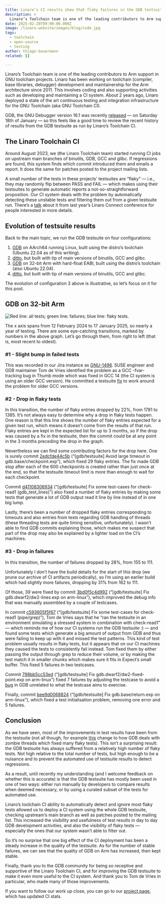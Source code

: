 ```yaml
---
title: Linaro’s CI results show that flaky failures in the GDB testsuite are finally fine
description: >
  Linaro’s Toolchain team is one of the leading contributors to Arm support in GNU toolchain projects. Linaro has been working on toolchain (compiler, base libraries, debugger) development and maintainership for the Arm architecture since 2011. This involves coding and also supporting activities such as developing and maintaining a CI system. About 2 years ago, Linaro deployed a state of the art continuous testing and integration infrastructure for the GNU Toolchain (aka GNU Toolchain CI).
date: 2025-02-20T09:00:00.000Z
image: /linaro-website/images/blog/code.jpg
tags:
  - toolchain
  - open-source
  - testing
author: thiago-bauermann
related: []

---
```


Linaro’s Toolchain team is one of the leading contributors to Arm support in GNU toolchain projects. Linaro has been working on toolchain (compiler, base libraries, debugger) development and maintainership for the Arm architecture since 2011. This involves coding and also supporting activities such as developing and maintaining a CI system. About 2 years ago, Linaro deployed a state of the art continuous testing and integration infrastructure for the GNU Toolchain (aka GNU Toolchain CI).

GDB, the GNU Debugger version 16.1 was recently [released](https://inbox.sourceware.org/gdb-announce/20250118103804.ACAB6803F4@takamaka.gnat.com/) — on Saturday 18th of January — so this feels like a good time to review the recent history of results from the GDB testsuite as run by Linaro’s Toolchain CI.

## The Linaro Toolchain CI

Around August 2023, we (the Linaro Toolchain team) started running CI jobs on upstream main branches of binutils, GDB, GCC and glibc. If regressions are found, this system finds which commit introduced them and emails a report. It does the same for patches posted to the project mailing lists.

A small number of the tests in these projects’ testsuites are “flaky” — i.e., they may randomly flip between PASS and FAIL — which makes using their testsuites to generate automatic reports a not-so-straightforward proposition. Our CI system deals with the problem by automatically detecting these unstable tests and filtering them out from a given testsuite run. There’s a [talk](https://www.youtube.com/watch?v=rlKhVgQjcHM) about it from last year’s Linaro Connect conference for people interested in more details.

## Evolution of testsuite results

Back to the main topic, we run the GDB testsuite on four configurations:

1. [GDB](http://llvm.validation.linaro.org:8082/db_default/v4/tcwg_gdb_check/graph?plot.298740116162343800.0=231404492126674122.298740116162343800.0&plot.464881508912157184.1=231404492126674122.464881508912157184.1&plot.223571625677554027.2=231404492126674122.223571625677554027.2) on AArch64 running Linux, built using the distro’s toolchain (Ubuntu 22.04 as of this writing).
2. [ditto](http://llvm.validation.linaro.org:8082/db_default/v4/tcwg_gnu_native_check_gdb/graph?plot.298740116162343800.0=231404492126674122.298740116162343800.0&plot.464881508912157184.1=231404492126674122.464881508912157184.1&plot.223571625677554027.2=231404492126674122.223571625677554027.2), but built with tip of main versions of binutils, GCC and glibc.
3. [GDB](http://llvm.validation.linaro.org:8082/db_default/v4/tcwg_gdb_check/graph?plot.298740116162343800.0=1000400360521891559.298740116162343800.0&plot.464881508912157184.1=1000400360521891559.464881508912157184.1&plot.223571625677554027.2=1000400360521891559.223571625677554027.2) on 32-bit Arm with hard-float EABI, built using the distro’s toolchain (also Ubuntu 22.04).
4. [ditto](http://llvm.validation.linaro.org:8082/db_default/v4/tcwg_gnu_native_check_gdb/graph?plot.298740116162343800.0=1000400360521891559.298740116162343800.0&plot.464881508912157184.1=1000400360521891559.464881508912157184.1&plot.223571625677554027.2=1000400360521891559.223571625677554027.2), but built with tip of main versions of binutils, GCC and glibc.

The evolution of configuration 3 above is illustrative, so let’s focus on it for this post.

## GDB on 32-bit Arm

![Red line: all tests; green line: failures; blue line: flaky tests.](/linaro-website/images/blog/image1_pz1rom.png "Red line: all tests; green line: failures; blue line: flaky tests.")

The x axis spans from 12 February 2024 to 17 January 2025, so nearly a year of testing.
There are some eye-catching transitions, marked by numbers in the above graph. Let’s go through them, from right to left (that is, most recent to oldest).

### #1 - Slight bump in failed tests

This was recorded in our Jira instance as [GNU-1498](https://linaro.atlassian.net/browse/GNU-1498). SUSE engineer and GDB maintainer Tom de Vries identified the problem as a GCC -fvar-tracking bug in Thumb mode which was fixed in GCC‌ 14 (the CI system is using an older GCC version). He committed a testsuite [fix](https://sourceware.org/git/?p=binutils-gdb.git;a=commitdiff;h=c99345db064e1bd645bc08db65174bae7ac20b0e) to work around the problem for older GCC versions.

### #2 - Drop in flaky tests

In this transition, the number of flaky entries dropped by 22%, from 1781 to 1385.
It’s not always easy to determine why a drop in flaky tests happen. One reason is that this line shows the number of flaky entries expected for a given test run, which means it doesn’t come from the results of that run. Flaky entries are kept in the expected list for up to 3 months, so if the drop was caused by a fix in the testsuite, then the commit could be at any point in the 3 months preceding the drop in the graph.

Nevertheless we can find some contributing factors for the drop here. One is surely commit [2edcfde44c5b](https://sourceware.org/git/?p=binutils-gdb.git;a=commitdiff;h=2edcfde44c5bf915af5fbe2f25ebafd7ba57fad3) (“[gdb/testsuite] Avoid large timeout in gdb.base/checkpoint.exp”), which fixed 29 flaky entries. The fix made GDB stop after each of the 600 checkpoints is created rather than just once at the end, so that the testsuite timeout limit is more than enough to wait for each checkpoint.

Commit [d41108306934](https://sourceware.org/git/?p=binutils-gdb.git;a=commitdiff;h=d4110830693458b6ec684b21e64ec6320a400f5b) (“[gdb/testsuite] Fix some test-cases for check-read1 (gdb​_test​_lines)”) also fixed a number of flaky entries by making some tests that generate a lot of GDB output read it line by line instead of in one big lump.

Lastly, there’s been a number of dropped flaky entries corresponding to timeouts and also entries from tests regarding GDB handling of threads (these threading tests are quite timing sensitive, unfortunately). I wasn’t able to find GDB commits explaining those, which makes me suspect that part of the drop may also be explained by a lighter load on the CI’s machines.

### #3 - Drop in failures

In this transition, the number of failures dropped by 28%, from 155 to 111.

Unfortunately I don’t have the build details for the start of this drop (we prune our archive of CI artifacts periodically), so I’m using an earlier build which had slightly more failures, dropping by 31% from 162 to 111.

Of those, 39 were fixed by commit [3bd0f5c4d992](https://sourceware.org/git/?p=binutils-gdb.git;a=commitdiff;h=3bd0f5c4d9924be476bdcf6a3d77d7b212d22523) (“[gdb/testsuite] Fix gdb.dwarf2/dw2-lines.exp on arm-linux”), which improved the debug info that was manually assembled by a couple of testcases.

In commit [c593605f5f67](https://sourceware.org/git/?p=binutils-gdb.git;a=commitdiff;h=c593605f5f674b8a3c6252f246205ae74e4eb939) (“[gdb/testsuite] Fix some test-cases for check-read1 (pipe/grep)”), Tom de Vries says that he “ran the testsuite in an environment simulating a stressed system in combination with check-read1” — which reminds me of how our CI systems run the GDB testsuite :) — and found some tests which generate a big amount of output from GDB and thus were failing to keep up with it and missed the test patterns. This kind of test problem usually results in flaky tests, but it appears that on our CI machines they caused the tests to consistently fail instead. Tom fixed them by either passing the output through grep to reduce their volume, or by making the test match it in smaller chunks which makes sure it fits in Expect’s small buffer. This fixed 5 failures in two testcases.

Commit [798bb5cc53ed](https://sourceware.org/git/?p=binutils-gdb.git;a=commitdiff;h=798bb5cc53edfa13673038b7d76ff09dadfaacb5) (“[gdb/testsuite] Fix gdb.dwarf2/dw2-fixed-point.exp on arm-linux”) fixed 7 failures by adjusting the testcase to avoid a [bug](https://sourceware.org/bugzilla/show_bug.cgi?id=31981) in GDB unrelated to what the testcase aims to exercise.

Finally, commit [bee9d0068824](https://sourceware.org/git/?p=binutils-gdb.git;a=commitdiff;h=bee9d0068824629a136afc02818a1495209186ae) (“[gdb/testsuite] Fix gdb.base/return.exp on arm-linux”), which fixed a test initialisation problem, removing one error and 5 failures.

## Conclusion

As we have seen, most of the improvements in test results have been from the testsuite (not all though, for example [this](https://sourceware.org/git/?p=binutils-gdb.git;a=commitdiff;h=c930a077225ec042287379d8e49b4d547f97d1ba) change to how GDB deals with zombie threads which fixed many flaky tests). This isn’t a surprising result: the GDB testsuite has always suffered from a relatively high number of flaky tests. Not high relative to the total number of tests, but high enough to be a nuisance and to prevent the automated use of testsuite results to detect regressions.

As a result, until recently my understanding (and I welcome feedback on whether this is accurate) is that the GDB testsuite has mostly been used in one of two ways: either run manually by developers to compare results when deemed necessary, or by using a curated subset of the tests for automated use.

Linaro’s toolchain CI ability to automatically detect and ignore most flaky tests allowed us to deploy a CI system using the whole GDB testsuite, checking upstream’s main branch as well as patches posted to the mailing list. This increased the visibility and usefulness of test results in day to day GDB development activities, and also the visibility of flaky tests — especially the ones that our system wasn’t able to filter out.

So it’s no surprise that one big effect of the CI deployment has been a steady increase in the quality of the testsuite. As for the number of stable failures, we can see that the quality of GDB on Arm has increased, then kept stable.

Finally, thank you to the GDB community for being so receptive and supportive of the Linaro Toolchain CI, and for improving the GDB testsuite to make it even more useful to the CI system. And thank you to Tom de Vries in particular, who made many of those improvements.

If you want to follow our work up close, you can go to our [project page](https://linaro.atlassian.net/wiki/spaces/GNU/overview#GNU-Testsuite-CI), which has updated CI stats.
